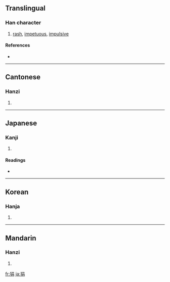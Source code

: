 ==Translingual==

===Han character===
{{Han char|rn=94|rad=犬|as=07|sn=10|four=4622<sub>7</sub>|canj=大竹口月 (KHRB)}}

# [[rash]], [[impetuous]], [[impulsive]]

====References====
* {{Han ref|kx=0711.280|dkj=20426|dj=1123.260|hdz=21349.050|uh=72F7|ud=29431|bh=AF58|bd=44888}}

----

==Cantonese==

===Hanzi===
{{yue-hanzi|jyut=|y=gyun3}}

# {{defn|Cantonese|sort=犬07}}

----

==Japanese==

===Kanji===
{{ja-kanji|grade=|rs=犬07}}

# {{defn|Japanese|sort=犬07}}

====Readings====
* {{ja-readings|on=[[けん]] (ken)|kun=[[ためらう]] (tamerau)}}

----

==Korean==

===Hanja===
{{ko-hanja|hangeul=견|eumhun=|rv=gyeon|mr=kyŏn|y=kyen}}

# {{defn|Korean|sort=犬07}}

----

==Mandarin==

===Hanzi===
{{cmn-hanzi|pin=[[juàn]] ([[juan4]]), [[mái]] ([[mai2]])|wg=chüan<sup>4</sup>, mai<sup>2</sup>}}

# {{defn|Mandarin|sort=犬07}}

[[fr:狷]]
[[ja:狷]]